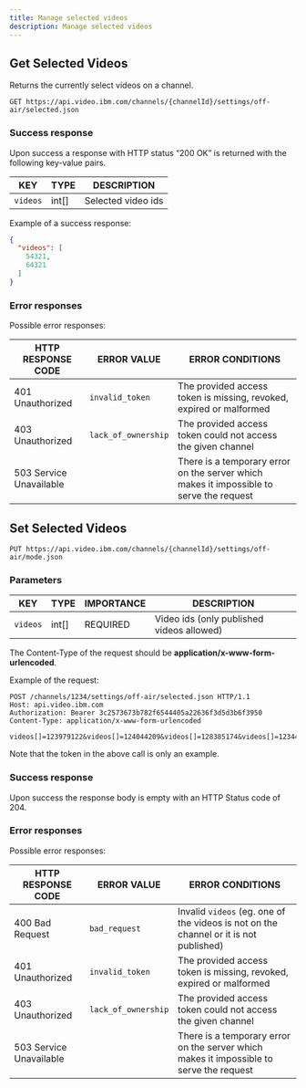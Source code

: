 ```yaml
---
title: Manage selected videos
description: Manage selected videos
---
```


## Get Selected Videos

Returns the currently select videos on a channel.

```
GET https://api.video.ibm.com/channels/{channelId}/settings/off-air/selected.json
```

### Success response

Upon success a response with HTTP status “200 OK” is returned with the following key-value pairs.

| KEY      | TYPE  | DESCRIPTION  	    |
| -------- | ----- | ------------------ |
| `videos` | int[] | Selected video ids |

Example of a success response:

```json
{
  "videos": [
	54321,
	64321
  ]
}
```

### Error responses

Possible error responses:

| HTTP RESPONSE CODE      | ERROR VALUE         | ERROR CONDITIONS                                                                        |
| ----------------------- | ------------------- | --------------------------------------------------------------------------------------- |
| 401 Unauthorized        | `invalid_token`     | The provided access token is missing, revoked, expired or malformed                     |
| 403 Unauthorized        | `lack_of_ownership` | The provided access token could not access the given channel                            |
| 503 Service Unavailable |                     | There is a temporary error on the server which makes it impossible to serve the request |


## Set Selected Videos

```
PUT https://api.video.ibm.com/channels/{channelId}/settings/off-air/mode.json
```

### Parameters

| KEY        | TYPE  | IMPORTANCE | DESCRIPTION  							  |
| ---------- | ----- | ---------- | ----------------------------------------- |
| `videos`   | int[] | REQUIRED   | Video ids (only published videos allowed) |

The Content-Type of the request should be **application/x-www-form-urlencoded**.

Example of the request:

```
POST /channels/1234/settings/off-air/selected.json HTTP/1.1
Host: api.video.ibm.com
Authorization: Bearer 3c2573673b782f6544405a22636f3d5d3b6f3950
Content-Type: application/x-www-form-urlencoded

videos[]=123979122&videos[]=124044209&videos[]=128385174&videos[]=12344321
```

Note that the token in the above call is only an example.

### Success response

Upon success the response body is empty with an HTTP Status code of 204.

### Error responses

Possible error responses:

| HTTP RESPONSE CODE      | ERROR VALUE         | ERROR CONDITIONS                                                                        |
| ----------------------- | ------------------- | --------------------------------------------------------------------------------------- |
| 400 Bad Request         | `bad_request`       | Invalid `videos` (eg. one of the videos is not on the channel or it is not published)   |
| 401 Unauthorized        | `invalid_token`     | The provided access token is missing, revoked, expired or malformed                     |
| 403 Unauthorized        | `lack_of_ownership` | The provided access token could not access the given channel                            |
| 503 Service Unavailable |                     | There is a temporary error on the server which makes it impossible to serve the request |
